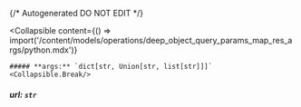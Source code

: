 {/* Autogenerated DO NOT EDIT  */}

<Collapsible
    content={() => import('/content/models/operations/deep_object_query_params_map_res_args/python.mdx')}
>
    ##### **args:** `dict[str, Union[str, list[str]]]`
    <Collapsible.Break/>
</Collapsible>

##### **url:** `str`

